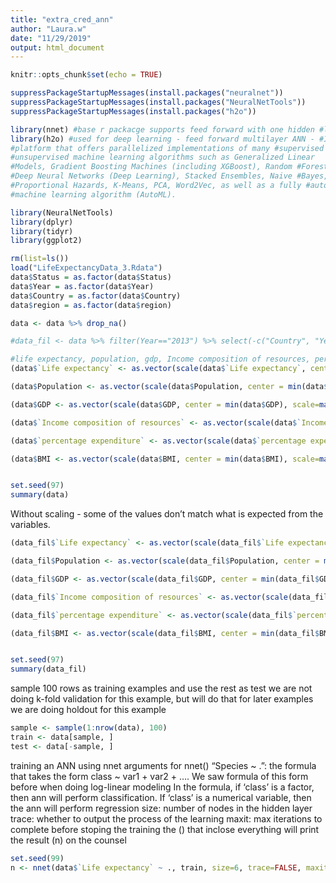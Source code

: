 ```yaml
---
title: "extra_cred_ann"
author: "Laura.w"
date: "11/29/2019"
output: html_document
---
```


```r
knitr::opts_chunk$set(echo = TRUE)
```

```r
suppressPackageStartupMessages(install.packages("neuralnet"))
suppressPackageStartupMessages(install.packages("NeuralNetTools"))
suppressPackageStartupMessages(install.packages("h2o"))

library(nnet) #base r packacge supports feed forward with one hidden #layer.
library(h2o) #used for deep learning - feed forward multilayer ANN - #It is the R interface for 'H2O', the scalable open source machine #learning
#platform that offers parallelized implementations of many #supervised and
#unsupervised machine learning algorithms such as Generalized Linear
#Models, Gradient Boosting Machines (including XGBoost), Random #Forests,
#Deep Neural Networks (Deep Learning), Stacked Ensembles, Naive #Bayes, Cox
#Proportional Hazards, K-Means, PCA, Word2Vec, as well as a fully #automatic
#machine learning algorithm (AutoML). 

library(NeuralNetTools)
library(dplyr)
library(tidyr)
library(ggplot2)

```


```r
rm(list=ls())
load("LifeExpectancyData_3.Rdata")
data$Status = as.factor(data$Status)
data$Year = as.factor(data$Year)
data$Country = as.factor(data$Country)
data$region = as.factor(data$region)

data <- data %>% drop_na()

```

```r
#data_fil <- data %>% filter(Year=="2013") %>% select(-c("Country", "Year", "infant deaths", "Alcohol", "Adult Mortality", "under-five deaths", "Diphtheria", "HIV/AIDS")) %>% drop_na()

```

```r

#life expectancy, population, gdp, Income composition of resources, percentage expenditure, BMI
(data$`Life expectancy` <- as.vector(scale(data$`Life expectancy`, center = min(data$`Life expectancy`), scale=max(data$`Life expectancy`)-min(data$`Life expectancy`))))

(data$Population <- as.vector(scale(data$Population, center = min(data$Population), scale=max(data$Population)-min(data$Population))))

(data$GDP <- as.vector(scale(data$GDP, center = min(data$GDP), scale=max(data$GDP)-min(data$GDP))))

(data$`Income composition of resources` <- as.vector(scale(data$`Income composition of resources`, center = min(data$`Income composition of resources`), scale=max(data$`Income composition of resources`)-min(data$`Income composition of resources`))))

(data$`percentage expenditure` <- as.vector(scale(data$`percentage expenditure`, center = min(data$`percentage expenditure`), scale=max(data$`percentage expenditure`)-min(data$`percentage expenditure`))))

(data$BMI <- as.vector(scale(data$BMI, center = min(data$BMI), scale=max(data$BMI)-min(data$BMI))))


set.seed(97)
summary(data)
```

Without scaling - some of the values don't match what is expected from the variables.
```r
(data_fil$`Life expectancy` <- as.vector(scale(data_fil$`Life expectancy`, center = min(data_fil$`Life expectancy`)))) #scale=max(data_fil$`Life expectancy`)-min(data_fil$`Life expectancy`))))

(data_fil$Population <- as.vector(scale(data_fil$Population, center = min(data_fil$Population)))) #scale=max(data_fil$Population)-min(data_fil$Population))))

(data_fil$GDP <- as.vector(scale(data_fil$GDP, center = min(data_fil$GDP)))) #scale=max(data_fil$GDP)-min(data_fil$GDP))))

(data_fil$`Income composition of resources` <- as.vector(scale(data_fil$`Income composition of resources`, center = min(data_fil$`Income composition of resources`)))) #scale=max(data_fil$`Income composition of resources`)-min(data_fil$`Income composition of resources`))))

(data_fil$`percentage expenditure` <- as.vector(scale(data_fil$`percentage expenditure`, center = min(data_fil$`percentage expenditure`)))) #scale=max(data_fil$`percentage expenditure`)-min(data_fil$`percentage expenditure`))))

(data_fil$BMI <- as.vector(scale(data_fil$BMI, center = min(data_fil$BMI)))) #scale=max(data_fil$BMI)-min(data_fil$BMI))))


set.seed(97)
summary(data_fil)
```

sample 100 rows as training examples and use the rest as test
we are not doing k-fold validation for this example, but will do that for later examples
we are doing holdout for this example

```r
sample <- sample(1:nrow(data), 100)
train <- data[sample, ]
test <- data[-sample, ]

```

training an ANN using nnet
arguments for nnet()
"Species ~ .": the formula that takes the form class ~ var1 + var2 + .... 
We saw formula of this form before when doing log-linear modeling
In the formula, if 'class' is a factor, then ann will perform classification. If 'class' is a numerical variable, then the ann will perform regression
size: number of nodes in the hidden layer
trace: whether to output the process of the learning
maxit: max iterations to complete before stoping the training
the () that inclose everything will print the result (n) on the counsel

```r
set.seed(99)
n <- nnet(data$`Life expectancy` ~ ., train, size=6, trace=FALSE, maxit=1000)
````

